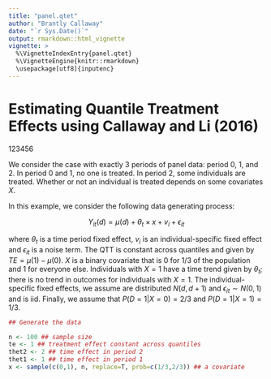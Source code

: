 ```yaml
---
title: "panel.qtet"
author: "Brantly Callaway"
date: "`r Sys.Date()`"
output: rmarkdown::html_vignette
vignette: >
  %\VignetteIndexEntry{panel.qtet}
  %\VignetteEngine{knitr::rmarkdown}
  \usepackage[utf8]{inputenc}
---
```


# Estimating Quantile Treatment Effects using Callaway and Li (2016)

123456

We consider the case with exactly 3 periods of panel data: period 0, 1, and 2.  In period 0 and 1, no one is treated.  In period 2, some individuals are treated.  Whether or not an individual is treated depends on some covariates $X$.

In this example, we consider the following data generating process:

$$  Y_{it}(d) = \mu(d) + \theta_t \times x + v_i + \epsilon_{it} $$

where $\theta_t$ is a time period fixed effect, $v_i$ is an individual-specific fixed effect and $\epsilon_{it}$ is a noise term.  The QTT is constant across quantiles and given by $TE = \mu(1) - \mu(0)$.  $X$ is a binary covariate that is 0 for 1/3 of the population and 1 for everyone else.  Individuals with $X=1$ have a time trend given by $\theta_t$; there is no trend in outcomes for individuals with $X=1$.  The individual-specific fixed effects, we assume are distributed $N(d, d+1)$ and $\epsilon_{it} \sim N(0,1)$ and is iid.  Finally, we assume that $P(D=1|X=0)=2/3$ and $P(D=1|X=1) = 1/3$.

```r
## Generate the data

n <- 100 ## sample size
te <- 1 ## treatment effect constant across quantiles
thet2 <- 2 ## time effect in period 2
thet1 <- 1 ## time effect in period 1 
x <- sample(c(0,1), n, replace=T, prob=c(1/3,2/3)) ## a covariate

```